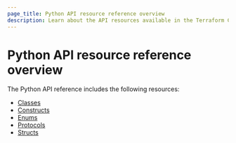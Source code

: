 ```yaml
---
page_title: Python API resource reference overview
description: Learn about the API resources available in the Terraform CDK library for Python.
---
```


# Python API resource reference overview

The Python API reference includes the following resources:

- [Classes](/terraform/cdktf/api-reference/python/classes)
- [Constructs](/terraform/cdktf/api-reference/python/constructs)
- [Enums](/terraform/cdktf/api-reference/python/enums)
- [Protocols](/terraform/cdktf/api-reference/python/protocols)
- [Structs](/terraform/cdktf/api-reference/python/structs)
